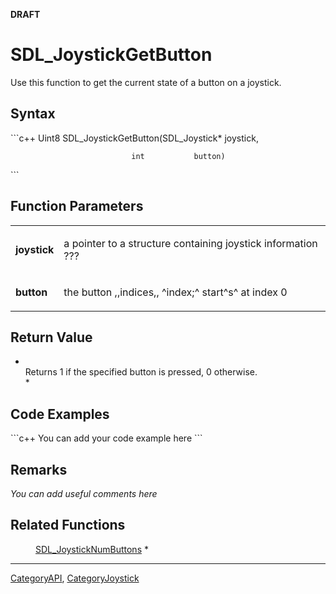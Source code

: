 <!-- pragma section-numbers off -->
<!-- pragma disable-camelcase -->
'''DRAFT'''

= SDL_JoystickGetButton =
Use this function to get the current state of a button on a joystick.


== Syntax ==
```c++
Uint8 SDL_JoystickGetButton(SDL_Joystick* joystick,
                            int           button)
```

== Function Parameters ==
{|
|'''joystick'''
|a pointer to a structure containing joystick information ???
|-
|'''button'''
|the button ,,indices,, ^index;^ start^s^ at index 0
|}

== Return Value ==
*<br/>Returns 1 if the specified button is pressed, 0 otherwise.<br/>*

== Code Examples ==
```c++
You can add your code example here
```

== Remarks ==
''You can add useful comments here''

== Related Functions ==
:[[SDL_JoystickNumButtons]] *

----
[[CategoryAPI]], [[CategoryJoystick]]
